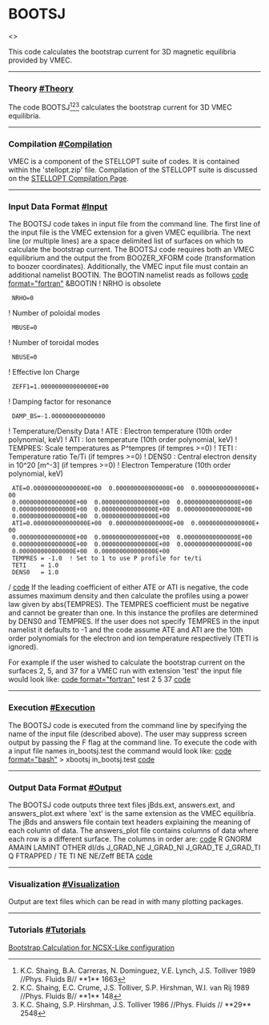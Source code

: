 =BOOTSJ= 
<<toc>>
{{BOOTSJ_example.jpg|Polynomial fit to BOOTSJ calculated bootstrap current.}} 

This code calculates the bootstrap current for 3D magnetic equilibria provided by VMEC.

----

===Theory [[#Theory]]=== 
The code BOOTSJ<ref>K.C. Shaing, B.A. Carreras, N. Dominguez, V.E. Lynch, J.S. Tolliver 1989 //Phys. Fluids B// **1** 1663</ref><ref>K.C. Shaing, E.C. Crume, J.S. Tolliver, S.P. Hirshman, W.I. van Rij 1989 //Phys. Fluids B// **1** 148</ref><ref>K.C. Shaing, S.P. Hirshman, J.S. Tolliver 1986 //Phys. Fluids // **29** 2548</ref> calculates the bootstrap current for 3D VMEC equilibria.

----

===Compilation [[#Compilation]]=== 
VMEC is a component of the STELLOPT suite of codes. It is contained within the 'stellopt.zip' file. Compilation of the STELLOPT suite is discussed on the [[STELLOPT Compilation|STELLOPT Compilation Page]].

----

===Input Data Format [[#Input]]=== 
The BOOTSJ code takes in input file from the command line. The first line of the input file is the VMEC extension for a given VMEC equilibria. The next line (or multiple lines) are a space delimited list of surfaces on which to calculate the bootstrap current. The BOOTSJ code requires both an VMEC equilibrium and the output the from BOOZER_XFORM code (transformation to boozer coordinates). Additionally, the VMEC input file must contain an additional namelist BOOTIN. The BOOTIN namelist reads as follows
[[code format="fortran"]]
&BOOTIN
!  NRHO is obsolete
  NRHO=0
!  Number of poloidal modes
  MBUSE=0
!  Number of toroidal modes
  NBUSE=0
!  Effective Ion Charge
  ZEFF1=1.000000000000000E+00
!  Damping factor for resonance
  DAMP_BS=-1.000000000000000
! Temperature/Density Data
!    ATE   : Electron temperature (10th order polynomial, keV)
!    ATI   : Ion temperature (10th order polynomial, keV)
!    TEMPRES:  Scale temperatures as P^tempres (if tempres >=0)
!    TETI  : Temperature ratio Te/Ti (if tempres >=0)
!    DENS0 : Central electron density in 10^20 [m^-3] (if tempres >=0)
! Electron Temperature (10th order polynomial, keV)
  ATE=0.000000000000000E+00  0.000000000000000E+00  0.000000000000000E+00
  0.000000000000000E+00  0.000000000000000E+00  0.000000000000000E+00
  0.000000000000000E+00  0.000000000000000E+00  0.000000000000000E+00
  0.000000000000000E+00  0.000000000000000E+00
  ATI=0.000000000000000E+00  0.000000000000000E+00  0.000000000000000E+00
  0.000000000000000E+00  0.000000000000000E+00  0.000000000000000E+00
  0.000000000000000E+00  0.000000000000000E+00  0.000000000000000E+00
  0.000000000000000E+00  0.000000000000000E+00
  TEMPRES = -1.0  ! Set to 1 to use P profile for te/ti
  TETI    = 1.0
  DENS0   = 1.0
/
[[code]]
If the leading coefficient of either ATE or ATI is negative, the code assumes maximum density and then calculate the profiles using a power law given by abs(TEMPRES). The TEMPRES coefficient must be negative and cannot be greater than one. In this instance the profiles are determined by DENS0 and TEMPRES. If the user does not specify TEMPRES in the input namelist it defaults to -1 and the code assume ATE and ATI are the 10th order polynomials for the electron and ion temperature respectively (TETI is ignored).

For example if the user wished to calculate the bootstrap current on the surfaces 2, 5, and 37 for a VMEC run with extension 'test' the input file would look like:
[[code format="fortran"]]
test
2 5 37
[[code]]
----

===Execution [[#Execution]]=== 
The BOOTSJ code is executed from the command line by specifying the name of the input file (described above). The user may suppress screen output by passing the F flag at the command line. To execute the code with a input file names in_bootsj.test the command would look like:
[[code format="bash"]]
> xbootsj in_bootsj.test
[[code]]

----

===Output Data Format [[#Output]]=== 
The BOOTSJ code outputs three text files jBds.ext, answers.ext, and answers_plot.ext where 'ext' is the same extension as the VMEC equilibria. The jBds and answers file contain text headers explaining the meaning of each column of data. The answers_plot file contains columns of data where each row is a different surface. The columns in order are:
[[code]]
R  GNORM  AMAIN  LAMINT  OTHER  dI/ds  J_GRAD_NE  J_GRAD_NI  J_GRAD_TE  J_GRAD_TI  Q  FTRAPPED  <Jbs>/<Jbs-tok>  TE  TI  NE  NE/Zeff  BETA  <Jbs_dot_B>
[[code]]


----

===Visualization [[#Visualization]]=== 
Output are text files which can be read in with many plotting packages.

----

===Tutorials [[#Tutorials]]=== 
[[Bootstrap Calculation for NCSX-Like configuration]]